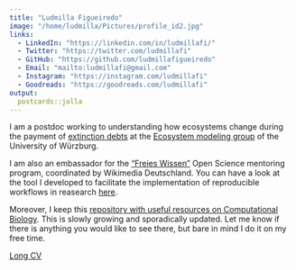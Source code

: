 ```yaml
---
title: "Ludmilla Figueiredo"
image: "/home/ludmilla/Pictures/profile_id2.jpg"
links:
  - LinkedIn: "https://linkedin.com/in/ludmillafi/"
  - Twitter: "https://twitter.com/ludmillafi"
  - GitHub: "https://github.com/ludmillafigueiredo"
  - Email: "mailto:ludmillafi@gmail.com"
  - Instagram: "https://instagram.com/ludmillafi"
  - Goodreads: "https://goodreads.com/ludmillafi"
output:
  postcards::jolla
---
```

 
I am a postdoc working to understanding how ecosystems change during the payment of [extinction debts](https://www.youtube.com/watch?v=NUgmctx6OlM) at the [Ecosystem modeling group](https://www.biozentrum.uni-wuerzburg.de/cctb/research/ecosystem-modeling/) of the University of Würzburg.

I am also an embassador for the ["Freies Wissen"](https://de.wikiversity.org/wiki/Wikiversity:Fellow-Programm_Freies_Wissen/Fellows2020) Open Science mentoring program, coordinated by Wikimedia Deutschland. 
You can have a look at the tool I developed to facilitate the implementation of reproducible workflows in reasearch [here](https://github.com/ludmillafigueiredo/computational_notebooks).

Moreover, I keep this [repository with useful resources on Computational Biology](https://github.com/ludmillafigueiredo/useful_stuff). This is slowly growing and sporadically updated. Let me know if there is anything you would like to see there, but bare in mind I do it on my free time.

[Long CV](https://github.com/ludmillafigueiredo/ludmillafigueiredo.github.io/blob/master/cv.md)
